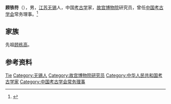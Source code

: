 '''顾铁符'''（{{bd|1908年||1990年|}}），男，[[江苏|江苏]][[无锡|无锡]]人，中国[[考古学|考古学]]家，[[故宫博物院|故宫博物院]]研究员，曾任[[中国考古学会|中国考古学会]]常务理事。<ref>{{Cite book|title=当代中国社会科学手册|author=汝信，易克信主编|publisher=社会科学文献出版社|year=1988|isbn=|location=北京|pages=}}</ref>

== 家族 ==
先祖[[顾栋高|顾栋高]]。

== 参考资料 ==
{{reflist}}

{{Navboxes
| title  = 顾铁符在[[中国考古学会|中国考古学会]]的职务
| list1  =
{{中国考古学会第一届理事会}}
{{中国考古学会第二届理事会}}
}}

{{Authority control}}
{{DEFAULTSORT:Gu顾}}
[[Category:顾姓|Tie]]
[[Category:无锡人|Category:无锡人]]
[[Category:故宫博物院研究员|Category:故宫博物院研究员]]
[[Category:中华人民共和国考古学家|Category:中华人民共和国考古学家]]
[[Category:中国考古学会常务理事|Category:中国考古学会常务理事]]

{{中国人物小作品}}